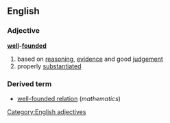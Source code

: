 ==English==
===Adjective===
'''[[well]]-[[founded]]'''
#based on [[reasoning]], [[evidence]] and good [[judgement]]
#properly [[substantiated]]
===Derived term===
*[[well-founded relation]] (''mathematics'')
[[Category:English adjectives]]